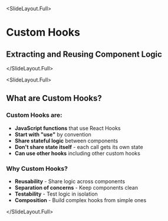 
<SlideLayout.Full>
# Custom Hooks

## Extracting and Reusing Component Logic

</SlideLayout.Full>

<SlideLayout.Full>
## What are Custom Hooks?

### Custom Hooks are:
- **JavaScript functions** that use React Hooks
- **Start with "use"** by convention
- **Share stateful logic** between components
- **Don't share state itself** - each call gets its own state
- **Can use other hooks** including other custom hooks

### Why Custom Hooks?
- **Reusability** - Share logic across components
- **Separation of concerns** - Keep components clean
- **Testability** - Test logic in isolation
- **Composition** - Build complex hooks from simple ones

</SlideLayout.Full>